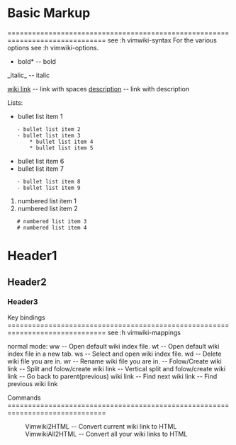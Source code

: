 = Basic Markup =
==============================================================================
see :h vimwiki-syntax
For the various options see :h vimwiki-options.

*bold* -- bold 
_italic_ -- italic 

[[wiki link]] -- link with spaces
[[wiki link|description]] -- link with description

Lists:
* bullet list item 1
    - bullet list item 2
    - bullet list item 3
        * bullet list item 4
        * bullet list item 5
* bullet list item 6
* bullet list item 7
    - bullet list item 8
    - bullet list item 9

# numbered list item 1
# numbered list item 2
    # numbered list item 3
    # numbered list item 4

= Header1 =
== Header2 ==
=== Header3 ===


Key bindings
==============================================================================
see :h vimwiki-mappings

normal mode: 
<Leader>ww -- Open default wiki index file.
<Leader>wt -- Open default wiki index file in a new tab.
<Leader>ws -- Select and open wiki index file.
<Leader>wd -- Delete wiki file you are in.
<Leader>wr -- Rename wiki file you are in.
<Enter> -- Folow/Create wiki link
<Shift-Enter> -- Split and folow/create wiki link
<Ctrl-Enter> -- Vertical split and folow/create wiki link
<Backspace> -- Go back to parent(previous) wiki link
<Tab> -- Find next wiki link
<Shift-Tab> -- Find previous wiki link


Commands
==============================================================================
:Vimwiki2HTML -- Convert current wiki link to HTML
:VimwikiAll2HTML -- Convert all your wiki links to HTML
